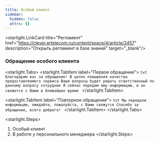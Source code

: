 ```yaml
---
title: Особый клиент
sidebar:
  hidden: false
  attrs: {}
---
```

<starlight.LinkCard title="Регламент" href="https://clever.ertelecom.ru/content/space/4/article/2457" description="Открыть регламент в базе знаний" target="_blank"/>

### Обращение особого клиента

<starlight.Tabs>
  <starlight.TabItem label="Первое обращение">
    ```txt
    Благодарим вас за обращение!
    В целях повышения качества предоставляемого сервиса Ваши вопросы будет решать ответственный по данному вопросу сотрудник
    Я сейчас передам ему информацию, и он свяжется с Вами в ближайшее время
    ```
  </starlight.TabItem>

  <starlight.TabItem label="Повторное обращение">
    ```txt
    Мы передали информацию, ожидайте, пожалуйста, с Вами свяжутся
    Спасибо за обращение, всего доброго!
    ```
  </starlight.TabItem>
</starlight.Tabs>

<starlight.Steps>
  1. Особый клиент
  2. В работе у персонального менеджера
</starlight.Steps>

